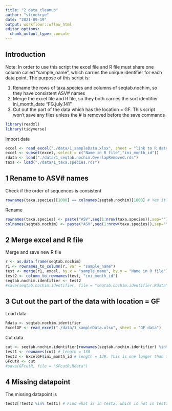 ```yaml
---
title: "2_data_cleanup"
author: "stinekrye"
date: "2021-09-19"
output: workflowr::wflow_html
editor_options:
  chunk_output_type: console
---
```


## Introduction
Note: In order to use this script the excel file and R file must share one column called "sample_name", which carries the unique identifier for each data point.
The purpose of this script is:

  1. Rename the rows of taxa.species and columns of seqtab.nochim, so they have consistent ASV# names
  2. Merge the excel file and R file, so they both carries the sort identifier ini_month_date "FG.july.141"
  3. Cut out the part of the data which has the location = GF.
  This script won't save any files unless the # is removed before the save commands
  

```r
library(readxl)
library(tidyverse)
```


Import data

```r
excel <- read_excel("./data/1_sampleData.xlsx", sheet = "link to R data")
excel <- subset(excel, select = c("Name in R file","ini_month_id"))
rdata <- load("./data/1_seqtab.nochim.OverlapRemoved.rds")
taxa <- load("./data/1_taxa.species.rds")
```
## 1 Rename to ASV# names
Check if the order of sequences is consistent

```r
rownames(taxa.species)[1000] == colnames(seqtab.nochim)[1000] # Yes it is
``` 

Rename

```r
rownames(taxa.species) <- paste("ASV",seq(1:nrow(taxa.species)),sep="")
colnames(seqtab.nochim) <- paste("ASV",seq(1:nrow(taxa.species)),sep="")
```

## 2 Merge excel and R file
Merge and save new R file

```r
r <- as.data.frame(seqtab.nochim)
r1 <- rownames_to_column(r, var = "sample_name")
test <- merge(r1, excel, by.x = "sample_name", by.y = "Name in R file")
test2 <- column_to_rownames(test, "ini_month_id")
seqtab.nochim.identifier <- test2
#save(seqtab.nochim.identifier, file = "seqtab.nochim.identifier.Rdata" )
```

## 3 Cut out the part of the data with location = GF

Load data
```r
Rdata <- seqtab.nochim.identifier
ExcelGF <- read_excel("./data/1_sampleData.xlsx", sheet = "GF data")
```

Cut data
```r
cut <- seqtab.nochim.identifier[rownames(seqtab.nochim.identifier) %in% ExcelGF$ini_month_id,]
test1 <- rownames(cut) # length = 138
test2 <- ExcelGF$ini_month_id # length = 139. This is one longer than test 1. But why?
GFcutR <- cut
#save(GFcutR, file = "GFcutR.Rdata")
```

## 4 Missing datapoint
The missing datapoint is
```r
test2[!test2 %in% test1] # Find what is in test2, which is not in test1. (What is inside the brackets returns a boolean vector which is true if a datapoint in test2 IS NOT in test 1. Thus we cut out the missing datapoint from the test 2 matrix.)
```

